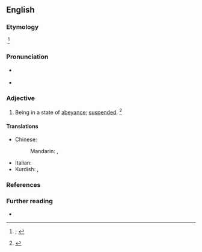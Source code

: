 ==English==
{{was wotd|2019|July|12}}

===Etymology===
{{back-form|en|abeyance}} {{suffix|en||ant}}.<ref>{{R:OED Online|pos=adj|id=270|date=December 2011|nodot=yes}}; {{R:Oxford Dictionaries Online}}</ref>

===Pronunciation===
* {{a|RP|US}} {{IPA|/əˈbeɪ(ə)nt/|lang=en}}
* {{hyphenation|abey|ant|lang=en}}

===Adjective===
{{en-adj}}

# Being in a state of [[abeyance]]; [[suspended#Adjective|suspended]]. {{defdate|from mid 19th c.}}<ref>{{R:SOED5|page=4}}</ref>
#: {{synonyms|en|dormant|inactive|latent}}

====Translations====
{{trans-top-also|being in a state of abeyance|suspended}}
* Chinese:
*: Mandarin: {{t|cmn|中止的|tr=zhōngzhǐde}}, {{t|cmn|[[未定]][[的]]|tr=wèidìngde}}
{{trans-mid}}
* Italian: {{t|it|[[in]] [[sospeso]]}}
* Kurdish: {{t+|ku|gîrokirî}}, {{t+|ku|helweşandî}}
{{trans-bottom}}

===References===
<references />

===Further reading===
* {{pedia|abeyance}}